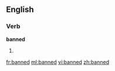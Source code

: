 ==English==

===Verb===
'''banned'''

# {{past of|ban}}

[[fr:banned]]
[[ml:banned]]
[[vi:banned]]
[[zh:banned]]